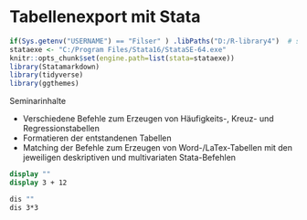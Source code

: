 # Tabellenexport mit Stata {#tables}


```r
if(Sys.getenv("USERNAME") == "Filser" ) .libPaths("D:/R-library4")  # set library
stataexe <- "C:/Program Files/Stata16/StataSE-64.exe"
knitr::opts_chunk$set(engine.path=list(stata=stataexe))
library(Statamarkdown)
library(tidyverse)
library(ggthemes)
```

Seminarinhalte

+ Verschiedene Befehle zum Erzeugen von Häufigkeits-, Kreuz- und Regressionstabellen
+ Formatieren der entstandenen Tabellen
+ Matching der Befehle zum Erzeugen von Word-/LaTex-Tabellen mit den jeweiligen deskriptiven und multivariaten Stata-Befehlen

```stata
display ""
display 3 + 12
```


```stata
dis ""
dis 3*3
```


